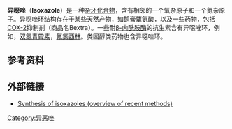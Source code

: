 {{NoteTA
| G1 = Chemistry
}}{{chembox
| verifiedrevid = 443887684
| ImageFileL1 = Isoxazole 2D aromatic full.svg
| ImageSizeL1 = 130
| ImageAltL1 = Full structural formula
| ImageFileR1 = Isoxazole 2D numbered.svg
| ImageSizeR1 = 110
| ImageAltR1 = Skeletal formula with numbers
| ImageFileL2 = Isoxazole-3D-balls.png
| ImageSizeL2 = 130
| ImageAltL2 = Ball-and-stick model
| ImageFileR2 = Isoxazole-3D-spacefill.png
| ImageSizeR2 = 110
| ImageAltR2 = Space-filling model
|IUPACName=isoxazole
|OtherNames=
|Section1= {{Chembox Identifiers
| CASNo = 288-14-2
| CASNo_Ref = {{cascite|correct|??}}
|  ChemSpiderID_Ref  = {{chemspidercite|correct|chemspider}}|  ChemSpiderID  =  8897
|  InChI  =  1/C3H3NO/c1-2-4-5-3-1/h1-3H
|  InChIKey  =  CTAPFRYPJLPFDF-UHFFFAOYAS
|  ChEMBL_Ref  = {{ebicite|correct|EBI}}|  ChEMBL  =  13257
|  StdInChI_Ref  = {{stdinchicite|correct|chemspider}}|  StdInChI  =  1S/C3H3NO/c1-2-4-5-3-1/h1-3H
|  StdInChIKey_Ref  = {{stdinchicite|correct|chemspider}}|  StdInChIKey  =  CTAPFRYPJLPFDF-UHFFFAOYSA-N
|  PubChem = 9254
|  ChEBI_Ref  = {{ebicite|correct|EBI}}|  ChEBI  =  35595
|  SMILES  =  n1occc1
}}
|Section2= {{Chembox Properties
|  Formula=C<sub>3</sub>H<sub>3</sub>NO
|  MolarMass=69.06202
|  Appearance=
|  Density=1.075 g/ml
|  MeltingPt=
|  BoilingPt=95 °C
|  Solubility=
| pKa = -3.0 (其共轭酸) <ref>Zoltewicz, J. A. & Deady, L. W. Quaternization of heteroaromatic compounds. Quantitative aspects. Adv. Heterocycl. Chem. 22, 71-121 (1978).</ref>
  }}
|Section3= {{Chembox Hazards
|  MainHazards=
|  FlashPt=
|  Autoignition=
  }}
| Section8 = {{Chembox Related
| OtherCpds = [[噁唑|噁唑]], [[呋喃|呋喃]]
  }}
}}
'''异噁唑'''（'''Isoxazole'''）是一种[[杂环化合物|杂环化合物]]，含有相邻的一个氧杂原子和一个氮杂原子。异噁唑环结构存在于某些天然产物，如[[鹅膏蕈氨酸|鹅膏蕈氨酸]]，以及一些药物，包括[[环氧合酶|COX-2]]抑制剂{{en-link|伐地考昔|Valdecoxib|伐地考昔}}（商品名Bextra）。一些耐[[β-内酰胺酶|β-内酰胺酶]]的抗生素含有异噁唑环，例如{{en-link|氯唑西林|cloxacillin|氯唑西林}}，[[双氯青霉素|双氯青霉素]]，[[氟氯西林|氟氯西林]]。类固醇类药物{{en-link|达那唑|Danazol|达那唑}}也含异噁唑环。

==参考资料==
{{reflist}}

==外部链接==
* [https://www.organic-chemistry.org/synthesis/heterocycles/isoxazoles.shtm Synthesis of isoxazoles (overview of recent methods)] {{Wayback|url=https://www.organic-chemistry.org/synthesis/heterocycles/isoxazoles.shtm |date=20180730234903 }}

{{碳環與雜環}}
[[Category:异恶唑|Category:异恶唑]]